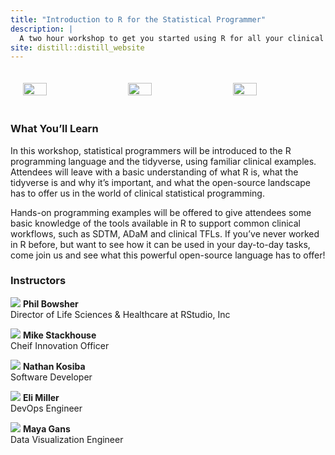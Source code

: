 ```yaml
---
title: "Introduction to R for the Statistical Programmer"
description: |
  A two hour workshop to get you started using R for all your clinical trial analyses
site: distill::distill_website
---
```


<div style="display:flex;justify-content:center;"><img src="www/Atorus_Logo_Screen.svg" style="width:30%;padding:20px;"></img><img src="www/rstudio_logo.png" style="width:30%;padding:20px;"></img><img src="www/phuse_logo.svg" style="width:30%;padding:20px;"></img></div>

 
### What You'll Learn
In this workshop, statistical programmers will be introduced to the R programming language and the tidyverse, using familiar clinical examples. Attendees will leave with a basic understanding of what R is, what the tidyverse is and why it’s important, and what the open-source landscape has to offer us in the world of clinical statistical programming.

Hands-on programming examples will be offered to give attendees some basic knowledge of the tools available in R to support common clinical workflows, such as SDTM, ADaM and clinical TFLs. If you’ve never worked in R before, but want to see how it can be used in your day-to-day tasks, come join us and see what this powerful open-source language has to offer!
  
### Instructors

<div class="instructors row">
<div class="instructor col-sm-3">
  <img src="www/phil.jpg"></img>
  **Phil Bowsher** <br>
  Director of Life Sciences & Healthcare at RStudio, Inc
</div>
<div class="instructor col-sm-3">
  <img src="www/mike-stackhouse.jpg"></img>
  **Mike Stackhouse** <br>
  Cheif Innovation Officer
</div>
</div>

<div class="instructors row">
<div class="instructor col-sm">
  <img src="www/nathan-kosiba.jpg"></img>
  **Nathan Kosiba** <br>
  Software Developer
</div>
<div class="instructor col-sm">
  <img src="www/eli-miller.jpg"></img>
  **Eli Miller** <br>
  DevOps Engineer
</div>
<div class="instructor col-sm">
  <img src="www/maya-gans.png"></img>
  **Maya Gans** <br>
  Data Visualization Engineer
</div>
</div>
